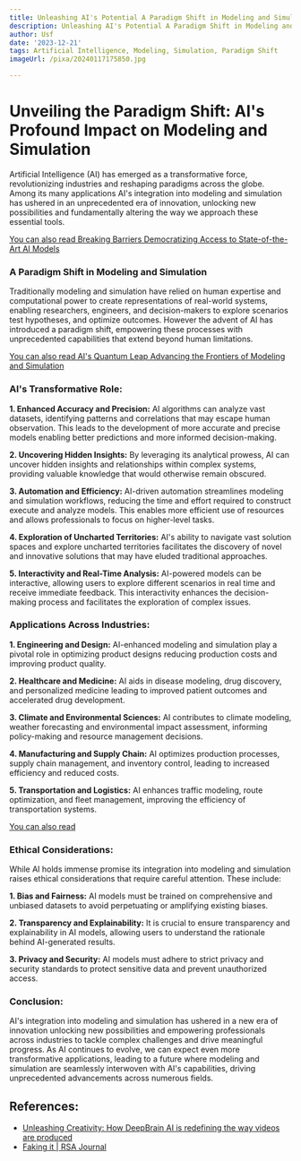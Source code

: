 ```yaml
---
title: Unleashing AI's Potential A Paradigm Shift in Modeling and Simulation
description: Unleashing AI's Potential A Paradigm Shift in Modeling and Simulation
author: Usf
date: '2023-12-21'
tags: Artificial Intelligence, Modeling, Simulation, Paradigm Shift
imageUrl: /pixa/20240117175850.jpg

---
```

# Unveiling the Paradigm Shift: AI's  Profound Impact on Modeling and Simulation

Artificial Intelligence (AI) has emerged  as a transformative force, revolutionizing industries and reshaping paradigms across the globe. Among its many applications AI's integration into modeling and simulation has ushered in an unprecedented era of innovation, unlocking new possibilities and fundamentally  altering the way we approach these essential tools.

[You can also read Breaking Barriers Democratizing Access to State-of-the-Art AI Models](Breaking%20Barriers%20Democratizing%20Access%20to%20State-of-the-Art%20AI%20Models)


### A Paradigm Shift in Modeling and Simulation

Traditionally modeling and simulation have relied on human expertise  and computational power to create representations of real-world systems, enabling researchers,  engineers, and decision-makers to explore  scenarios test hypotheses, and  optimize outcomes. However  the advent of  AI has introduced a paradigm shift, empowering these processes with unprecedented capabilities that extend beyond human limitations.

[You can  also read AI's Quantum Leap Advancing the  Frontiers  of Modeling and Simulation](AI%27s%20Quantum%20Leap%20Advancing%20the%20Frontiers%20of%20Modeling%20and%20Simulation)


### AI's Transformative Role:

**1.  Enhanced Accuracy and Precision:** AI algorithms can analyze vast datasets, identifying patterns and correlations that may escape human observation. This leads to the development of more accurate and  precise models enabling better predictions and  more informed decision-making.

**2. Uncovering Hidden Insights:** By leveraging its analytical prowess,  AI can uncover hidden insights and relationships within complex systems, providing valuable knowledge that would otherwise remain  obscured.

**3. Automation and Efficiency:**  AI-driven automation streamlines modeling and simulation workflows, reducing the time and effort required to construct  execute and analyze models. This enables more efficient  use of resources and allows professionals to focus on higher-level tasks.

**4. Exploration of  Uncharted Territories:** AI's ability to navigate vast solution spaces and explore uncharted  territories facilitates the discovery of novel and innovative solutions that  may have  eluded traditional approaches.

**5. Interactivity and Real-Time Analysis:** AI-powered models  can be  interactive, allowing users to explore different scenarios in real time and receive immediate feedback. This interactivity enhances the decision-making process and facilitates the  exploration of complex issues.

### Applications  Across Industries:

**1. Engineering and Design:** AI-enhanced modeling  and simulation play a pivotal role in optimizing product designs reducing production costs and improving product quality.

**2. Healthcare and Medicine:** AI aids in disease modeling, drug discovery, and personalized medicine leading to improved patient outcomes and accelerated drug development.

**3. Climate and Environmental Sciences:** AI contributes to  climate  modeling, weather forecasting and environmental impact  assessment,  informing policy-making and resource  management decisions.

**4. Manufacturing  and  Supply Chain:** AI optimizes production processes, supply chain management, and inventory control,  leading to increased efficiency and reduced costs.

**5. Transportation and Logistics:**  AI enhances traffic modeling, route optimization, and fleet management, improving the efficiency of transportation systems.

[You can also read ]()


### Ethical Considerations:

While AI holds immense promise its integration into modeling  and simulation raises ethical  considerations  that require careful attention. These include:

**1.  Bias and Fairness:** AI models must be  trained on comprehensive and unbiased datasets to avoid perpetuating or amplifying existing biases.

**2. Transparency and Explainability:** It is crucial  to ensure transparency and explainability in AI models,  allowing users to understand the rationale behind AI-generated results.

**3. Privacy and Security:** AI models must adhere to  strict privacy  and  security  standards to protect sensitive data and  prevent unauthorized access.

### Conclusion:

AI's  integration into  modeling and simulation has ushered in  a new era of innovation unlocking new possibilities and empowering professionals across industries to tackle complex challenges  and drive meaningful progress.  As AI continues to evolve,  we can expect even more transformative applications, leading to a future where modeling and simulation are seamlessly interwoven with AI's capabilities, driving unprecedented advancements across numerous fields.

## References:
- [Unleashing Creativity: How DeepBrain AI is redefining the way videos are produced](https://medium.com/@mybuisnessworkes/unleashing-creativity-how-deepbrain-ai-is-redefining-the-way-videos-are-produced-09337c55125a)
- [Faking it | RSA Journal](https://www.thersa.org/comment/2023/06/faking-it)
